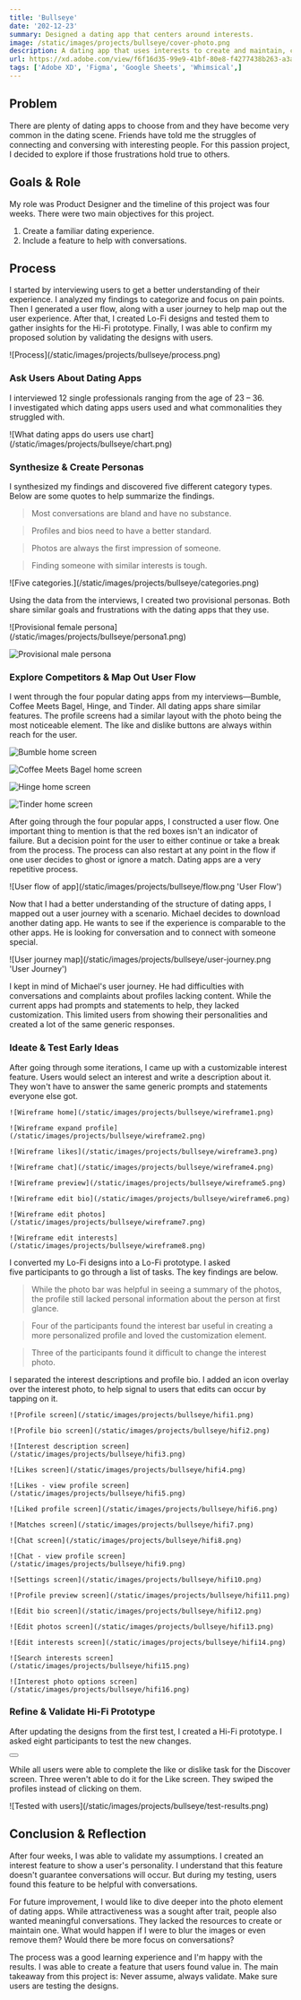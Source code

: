 ```yaml
---
title: 'Bullseye'
date: '202-12-23'
summary: Designed a dating app that centers around interests.
image: /static/images/projects/bullseye/cover-photo.png
description: A dating app that uses interests to create and maintain, connections and conversations.
url: https://xd.adobe.com/view/f6f16d35-99e9-41bf-80e8-f4277438b263-a3a2
tags: ['Adobe XD', 'Figma', 'Google Sheets', 'Whimsical',]
---
```


## Problem

There are plenty of dating apps to choose from and they have become very common in the dating scene. Friends have told me the struggles of connecting and conversing with interesting people. For this passion project, I decided to explore if those frustrations hold true to others.

## Goals & Role

My role was Product Designer and the timeline of this project was four weeks. There were two main objectives for this project. 
1. Create a familiar dating experience. 
2. Include a feature to help with conversations. 

## Process

I started by interviewing users to get a better understanding of their experience. I analyzed my findings to categorize and focus on pain points. Then I generated a user flow, along with a user journey to help map out the user experience. After that, I created Lo-Fi designs and tested them to gather insights for the Hi-Fi prototype. Finally, I was able to confirm my proposed solution by validating the designs with users.

<div className="py-4">![Process](/static/images/projects/bullseye/process.png)</div>

### Ask Users About Dating Apps

I interviewed 12 single professionals ranging from the age of 23 – 36. I investigated which dating apps users used and what commonalities they struggled with.

<div className="py-4">![What dating apps do users use chart](/static/images/projects/bullseye/chart.png)</div>

### Synthesize & Create Personas

I synthesized my findings and discovered five different category types. Below are some quotes to help summarize the findings.

> Most conversations are bland and have no substance.

> Profiles and bios need to have a better standard.

> Photos are always the first impression of someone.

> Finding someone with similar interests is tough.

<div className="py-4">![Five categories.](/static/images/projects/bullseye/categories.png)</div>

Using the data from the interviews, I created two provisional personas. Both share similar goals and frustrations with the dating apps that they use.

<div className="sm:flex py-4">
![Provisional female persona](/static/images/projects/bullseye/persona1.png)

![Provisional male persona](/static/images/projects/bullseye/persona2.png)

</div>

### Explore Competitors & Map Out User Flow

I went through the four popular dating apps from my interviews—Bumble, Coffee Meets Bagel, Hinge, and Tinder. All dating apps share similar features. The profile screens had a similar layout with the photo being the most noticeable element. The like and dislike buttons are always within reach for the user.

<div className="projectImageGrid">

  ![Bumble home screen](/static/images/projects/bullseye/screen1.png)

  ![Coffee Meets Bagel home screen](/static/images/projects/bullseye/screen2.png)

  ![Hinge home screen](/static/images/projects/bullseye/screen3.png)

  ![Tinder home screen](/static/images/projects/bullseye/screen4.png)

</div>

After going through the four popular apps, I constructed a user flow. One important thing to mention is that the red boxes isn't an indicator of failure. But a decision point for the user to either continue or take a break from the process. The process can also restart at any point in the flow if one user decides to ghost or ignore a match. Dating apps are a very repetitive process.

<div className="py-4">![User flow of app](/static/images/projects/bullseye/flow.png 'User Flow')</div>

Now that I had a better understanding of the structure of dating apps, I mapped out a user journey with a scenario. Michael decides to download another dating app. He wants to see if the experience is comparable to the other apps. He is looking for conversation and to connect with someone special.

<div className="py-4">![User journey map](/static/images/projects/bullseye/user-journey.png 'User Journey')</div>

I kept in mind of Michael's user journey. He had difficulties with conversations and complaints about profiles lacking content. While the current apps had prompts and statements to help, they lacked customization. This limited users from showing their personalities and created a lot of the same generic responses.

### Ideate & Test Early Ideas

After going through some iterations, I came up with a customizable interest feature. Users would select an interest and write a description about it. They won't have to answer the same generic prompts and statements everyone else got.

<div className="projectImageGrid">

    ![Wireframe home](/static/images/projects/bullseye/wireframe1.png)

    ![Wireframe expand profile](/static/images/projects/bullseye/wireframe2.png)

    ![Wireframe likes](/static/images/projects/bullseye/wireframe3.png)

    ![Wireframe chat](/static/images/projects/bullseye/wireframe4.png)

    ![Wireframe preview](/static/images/projects/bullseye/wireframe5.png)

    ![Wireframe edit bio](/static/images/projects/bullseye/wireframe6.png)

    ![Wireframe edit photos](/static/images/projects/bullseye/wireframe7.png)

    ![Wireframe edit interests](/static/images/projects/bullseye/wireframe8.png)

</div>

I converted my Lo-Fi designs into a Lo-Fi prototype. I asked five participants to go through a list of tasks. The key findings are below.

> While the photo bar was helpful in seeing a summary of the photos, the profile still lacked personal information about the person at first glance.

> Four of the participants found the interest bar useful in creating a more personalized profile and loved the customization element.

> Three of the participants found it difficult to change the interest photo.

I separated the interest descriptions and profile bio. I added an icon overlay over the interest photo, to help signal to users that edits can occur by tapping on it.

<div className="projectImageGrid">

    ![Profile screen](/static/images/projects/bullseye/hifi1.png)

    ![Profile bio screen](/static/images/projects/bullseye/hifi2.png)

    ![Interest description screen](/static/images/projects/bullseye/hifi3.png)

    ![Likes screen](/static/images/projects/bullseye/hifi4.png)

    ![Likes - view profile screen](/static/images/projects/bullseye/hifi5.png)

    ![Liked profile screen](/static/images/projects/bullseye/hifi6.png)

    ![Matches screen](/static/images/projects/bullseye/hifi7.png)

    ![Chat screen](/static/images/projects/bullseye/hifi8.png)

    ![Chat - view profile screen](/static/images/projects/bullseye/hifi9.png)

    ![Settings screen](/static/images/projects/bullseye/hifi10.png)

    ![Profile preview screen](/static/images/projects/bullseye/hifi11.png)

    ![Edit bio screen](/static/images/projects/bullseye/hifi12.png)

    ![Edit photos screen](/static/images/projects/bullseye/hifi13.png)

    ![Edit interests screen](/static/images/projects/bullseye/hifi14.png)

    ![Search interests screen](/static/images/projects/bullseye/hifi15.png)

    ![Interest photo options screen](/static/images/projects/bullseye/hifi16.png)

</div>

### Refine & Validate Hi-Fi Prototype

After updating the designs from the first test, I created a Hi-Fi prototype. I asked eight participants to test the new changes.

<div className="flex justify-center py-6">
  <Button link="https://xd.adobe.com/view/f6f16d35-99e9-41bf-80e8-f4277438b263-a3a2/" text="Hi-Fi Prototype" />
</div>

While all users were able to complete the like or dislike task for the Discover screen. Three weren't able to do it for the Like screen. They swiped the profiles instead of clicking on them.

<div className="md:mx-20 py-4">![Tested with users](/static/images/projects/bullseye/test-results.png)</div>

## Conclusion & Reflection

After four weeks, I was able to validate my assumptions. I created an interest feature to show a user's personality. I understand that this feature doesn't guarantee conversations will occur. But during my testing, users found this feature to be helpful with conversations.

For future improvement, I would like to dive deeper into the photo element of dating apps. While attractiveness was a sought after trait, people also wanted meaningful conversations. They lacked the resources to create or maintain one. What would happen if I were to blur the images or even remove them? Would there be more focus on conversations?

The process was a good learning experience and I'm happy with the results. I was able to create a feature that users found value in. The main takeaway from this project is: <span className="keyTakeaways font-semibold">Never assume, always validate.</span> Make sure users are testing the designs.

